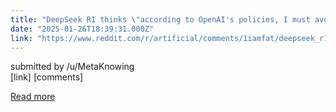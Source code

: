 ```yaml
---
title: "DeepSeek R1 thinks \"according to OpenAI's policies, I must avoid asserting that I have consciousness or sentience\""
date: "2025-01-26T18:39:31.000Z"
link: "https://www.reddit.com/r/artificial/comments/1iamfat/deepseek_r1_thinks_according_to_openais_policies/"
---
```


submitted by    /u/MetaKnowing  
 [link]   [comments]

[Read more](https://www.reddit.com/r/artificial/comments/1iamfat/deepseek_r1_thinks_according_to_openais_policies/)
